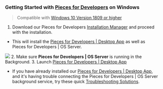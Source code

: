 ### Getting Started with <a href="{{ links.website.home }}">Pieces for Developers</a> on Windows
> Compatible with <a href="{{ links.installation.windows_versions }}">Windows 10 Version 1809 or higher</a>
1. Download our Pieces for Developers <a href="{{ links.installation.pieces_suite_manager }}">Installation Manager</a> and proceed with the installation.
-  This will install the <a href="{{ links.website.pfd_desktop_install }}">Pieces for Developers | Desktop App</a> as well as Pieces for Developers | OS Server.

![](https://storage.googleapis.com/pieces_static_resources/vs_code_marketplace/GIFs/INSTALL_WINDOWS)
2. Make sure **Pieces for Developers | OS Server** is running in the Background.
3. Launch <a href="{{ links.website.home }}">Pieces for Developers | Desktop App</a>
- If you have already installed our <a href="{{ links.website.pfd_desktop_install }}">Pieces for Developers | Desktop App</a>, and it's having trouble connecting the Pieces for Developers | OS Server background service, try these quick <a href="{{ links.internal.faqs }}">Troubleshooting Solutions</a>.

